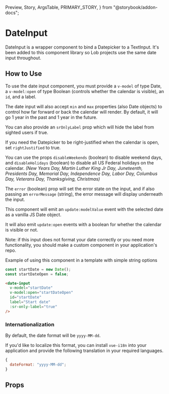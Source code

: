   Preview,
  Story,
  ArgsTable,
  PRIMARY_STORY,
} from "@storybook/addon-docs";

# DateInput

DateInput is a wrapper component to bind a Datepicker to a TextInput. It's been added to this component library so Lob projects use the same date input throughout.

<Preview>
  <Story id="components-date-input--primary" />
</Preview>

## How to Use

To use the date input component, you must provide a `v-model` of type Date, a `v-model:open` of type Boolean (controls whether the calendar is visible), an `id`, and a label.

The date input will also accept `min` and `max` properties (also Date objects) to control how far forward or back the calendar will render. By default, it will go 1 year in the past and 1 year in the future.

You can also provide an `srOnlyLabel` prop which will hide the label from sighted users if true.

If you need the Datepicker to be right-justified when the calendar is open, set `rightJustified` to true.

You can use the props `disableWeekends` (boolean) to disable weekend days, and `disableHolidays` (boolean) to disable all US Federal holidays on the calendar.
_(New Years Day, Martin Luther King Jr Day, Juneteenth, Presidents Day, Memorial Day, Independence Day, Labor Day, Columbus Day, Veterans Day, Thanksgiving, Christmas)_

The `error` (boolean) prop will set the error state on the input, and if also passing an `errorMessage` (string), the error message will display underneath the input.

This component will emit an `update:modelValue` event with the selected date as a vanilla JS Date object.

It will also emit `update:open` events with a boolean for whether the calendar is visible or not.

Note: if this input does not format your date correctly or you need more functionality, you should make a custom component in your application's repo.

Example of using this component in a template with simple string options

```js
const startDate = new Date();
const startDateOpen = false;
```

```html
<date-input
  v-model="startDate"
  v-model:open="startDateOpen"
  id="startDate"
  label="Start date"
  :sr-only-label="true"
/>
```

### Internationalization

By default, the date format will be `yyyy-MM-dd`.

If you'd like to localize this format, you can install `vue-i18n` into your application and provide the following translation in your required languages.

```js
{
  dateFormat: "yyyy-MM-dd";
}
```

## Props

<ArgsTable story={PRIMARY_STORY} />
